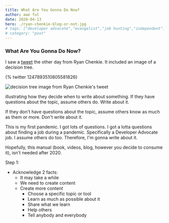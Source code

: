 ```yaml
---
title: What Are You Gonna Do Now?
author: awe ful
date: 2020-04-13
hero: ./ryan-chenkie-blog-or-not.jpg
# tags: ["developer advocate","evangelist","job hunting","independent"]
# category: "post"
---
```


### What Are You Gonna Do Now?

I saw a [tweet](https://bit.ly/39ZCFGM) the other day from Ryan Chenkie. It included an image of a decision tree.

{% twitter 1247893510805581826}

![decision tree image from Ryan Chenkie's tweet](https://res.cloudinary.com/devdash54321/image/upload/v1586816602/idnkhtw-blog/2020-04/ryan-chenkie-blog-or-not.jpg)

illustrating how they decide when to write about something. If they have questions about the topic, assume others do. Write about it.

If they don't have questions about the topic, assume others know as much as them or more. Don't write about it.

This is my first pandemic. I got lots of questions. I got a lotta questions about finding a job during a pandemic. Specifically a Developer Advocate job. I assume others do too. Therefore, I'm gonna write about it.

Hopefully, this manual (book, videos, blog, however you decide to consume it), isn't needed after 2020.

Step 1:
  - Acknowledge 2 facts:
    - It may take a while
    - We need to create content
    - Create more content
      - Choose a specific topic or tool
      - Learn as much as possible about it
      - Share what we learn
      - Help others
      - Tell anybody and everybody